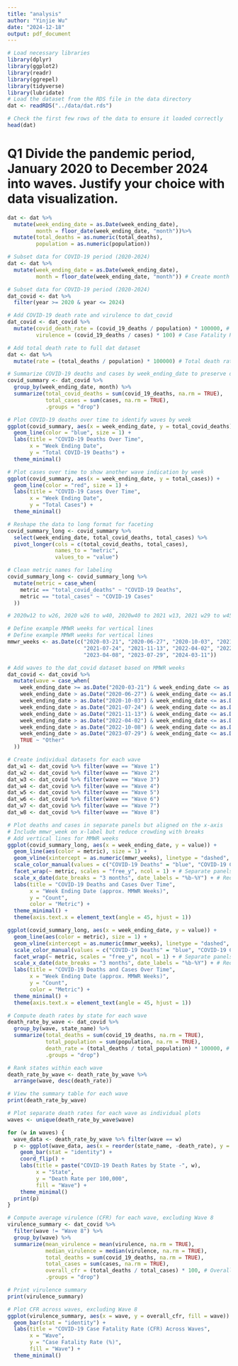 ```yaml
---
title: "analysis"
author: "Yinjie Wu"
date: "2024-12-18"
output: pdf_document
---
```


```r
# Load necessary libraries
library(dplyr)
library(ggplot2)
library(readr)
library(ggrepel)
library(tidyverse)
library(lubridate)
# Load the dataset from the RDS file in the data directory
dat <- readRDS("../data/dat.rds")

# Check the first few rows of the data to ensure it loaded correctly
head(dat)
```

# Q1 Divide the pandemic period, January 2020 to December 2024 into waves. Justify your choice with data visualization.

```r
dat <- dat %>%
  mutate(week_ending_date = as.Date(week_ending_date),
         month = floor_date(week_ending_date, "month"))%>%
  mutate(total_deaths = as.numeric(total_deaths),
         population = as.numeric(population))

# Subset data for COVID-19 period (2020-2024)
dat <- dat %>%
  mutate(week_ending_date = as.Date(week_ending_date),
         month = floor_date(week_ending_date, "month")) # Create month column

# Subset data for COVID-19 period (2020-2024)
dat_covid <- dat %>%
  filter(year >= 2020 & year <= 2024)

# Add COVID-19 death rate and virulence to dat_covid
dat_covid <- dat_covid %>%
  mutate(covid_death_rate = (covid_19_deaths / population) * 100000, # Death rate per 100,000
         virulence = (covid_19_deaths / cases) * 100) # Case Fatality Rate (CFR) as percentage

# Add total death rate to full dat dataset
dat <- dat %>%
  mutate(rate = (total_deaths / population) * 100000) # Total death rate per 100,000

# Summarize COVID-19 deaths and cases by week_ending_date to preserve details
covid_summary <- dat_covid %>%
  group_by(week_ending_date, month) %>%
  summarize(total_covid_deaths = sum(covid_19_deaths, na.rm = TRUE),
            total_cases = sum(cases, na.rm = TRUE),
            .groups = "drop") 
```

```r
# Plot COVID-19 deaths over time to identify waves by week
ggplot(covid_summary, aes(x = week_ending_date, y = total_covid_deaths)) +
  geom_line(color = "blue", size = 1) +
  labs(title = "COVID-19 Deaths Over Time",
       x = "Week Ending Date",
       y = "Total COVID-19 Deaths") +
  theme_minimal()

```

```r
# Plot cases over time to show another wave indication by week
ggplot(covid_summary, aes(x = week_ending_date, y = total_cases)) +
  geom_line(color = "red", size = 1) +
  labs(title = "COVID-19 Cases Over Time",
       x = "Week Ending Date",
       y = "Total Cases") +
  theme_minimal()
```



```r
# Reshape the data to long format for faceting
covid_summary_long <- covid_summary %>%
  select(week_ending_date, total_covid_deaths, total_cases) %>%
  pivot_longer(cols = c(total_covid_deaths, total_cases), 
               names_to = "metric", 
               values_to = "value")

# Clean metric names for labeling
covid_summary_long <- covid_summary_long %>%
  mutate(metric = case_when(
    metric == "total_covid_deaths" ~ "COVID-19 Deaths",
    metric == "total_cases" ~ "COVID-19 Cases"
  ))

# 2020w12 to w26, 2020 w26 to w40, 2020w40 to 2021 w13, 2021 w29 to w45, 2021w45 to 2022w13, 2022w13 to 2022w40, 2022w40 to 2023w14, 2023w30 to 2024w11

# Define example MMWR weeks for vertical lines
# Define example MMWR weeks for vertical lines
mmwr_weeks <- as.Date(c("2020-03-21", "2020-06-27", "2020-10-03", "2021-04-03", 
                        "2021-07-24", "2021-11-13", "2022-04-02", "2022-10-08", 
                        "2023-04-08", "2023-07-29", "2024-03-11"))

# Add waves to the dat_covid dataset based on MMWR weeks
dat_covid <- dat_covid %>%
  mutate(wave = case_when(
    week_ending_date >= as.Date("2020-03-21") & week_ending_date <= as.Date("2020-06-27") ~ "Wave 1",
    week_ending_date > as.Date("2020-06-27") & week_ending_date <= as.Date("2020-10-03") ~ "Wave 2",
    week_ending_date > as.Date("2020-10-03") & week_ending_date <= as.Date("2021-04-03") ~ "Wave 3",
    week_ending_date > as.Date("2021-07-24") & week_ending_date <= as.Date("2021-11-13") ~ "Wave 4",
    week_ending_date > as.Date("2021-11-13") & week_ending_date <= as.Date("2022-04-02") ~ "Wave 5",
    week_ending_date > as.Date("2022-04-02") & week_ending_date <= as.Date("2022-10-08") ~ "Wave 6",
    week_ending_date > as.Date("2022-10-08") & week_ending_date <= as.Date("2023-04-08") ~ "Wave 7",
    week_ending_date > as.Date("2023-07-29") & week_ending_date <= as.Date("2024-03-11") ~ "Wave 8",
    TRUE ~ "Other"
  ))

# Create individual datasets for each wave
dat_w1 <- dat_covid %>% filter(wave == "Wave 1")
dat_w2 <- dat_covid %>% filter(wave == "Wave 2")
dat_w3 <- dat_covid %>% filter(wave == "Wave 3")
dat_w4 <- dat_covid %>% filter(wave == "Wave 4")
dat_w5 <- dat_covid %>% filter(wave == "Wave 5")
dat_w6 <- dat_covid %>% filter(wave == "Wave 6")
dat_w7 <- dat_covid %>% filter(wave == "Wave 7")
dat_w8 <- dat_covid %>% filter(wave == "Wave 8")

# Plot deaths and cases in separate panels but aligned on the x-axis
# Include mmwr_week on x-label but reduce crowding with breaks
# Add vertical lines for MMWR weeks
ggplot(covid_summary_long, aes(x = week_ending_date, y = value)) +
  geom_line(aes(color = metric), size = 1) +
  geom_vline(xintercept = as.numeric(mmwr_weeks), linetype = "dashed", color = "black") +
  scale_color_manual(values = c("COVID-19 Deaths" = "blue", "COVID-19 Cases" = "red")) +
  facet_wrap(~ metric, scales = "free_y", ncol = 1) + # Separate panels, independent scales
  scale_x_date(date_breaks = "3 months", date_labels = "%b-%Y") + # Reduce x-axis labels
  labs(title = "COVID-19 Deaths and Cases Over Time",
       x = "Week Ending Date (approx. MMWR Weeks)",
       y = "Count",
       color = "Metric") +
  theme_minimal() +
  theme(axis.text.x = element_text(angle = 45, hjust = 1))

```

```r
ggplot(covid_summary_long, aes(x = week_ending_date, y = value)) +
  geom_line(aes(color = metric), size = 1) +
  geom_vline(xintercept = as.numeric(mmwr_weeks), linetype = "dashed", color = "black") +
  scale_color_manual(values = c("COVID-19 Deaths" = "blue", "COVID-19 Cases" = "red")) +
  facet_wrap(~ metric, scales = "free_y", ncol = 1) + # Separate panels, independent scales
  scale_x_date(date_breaks = "3 months", date_labels = "%b-%Y") + # Reduce x-axis labels
  labs(title = "COVID-19 Deaths and Cases Over Time",
       x = "Week Ending Date (approx. MMWR Weeks)",
       y = "Count",
       color = "Metric") +
  theme_minimal() +
  theme(axis.text.x = element_text(angle = 45, hjust = 1))
```

```r
# Compute death rates by state for each wave
death_rate_by_wave <- dat_covid %>%
  group_by(wave, state_name) %>%
  summarize(total_deaths = sum(covid_19_deaths, na.rm = TRUE),
            total_population = sum(population, na.rm = TRUE),
            death_rate = (total_deaths / total_population) * 100000, # Death rate per 100,000
            .groups = "drop")

# Rank states within each wave
death_rate_by_wave <- death_rate_by_wave %>%
  arrange(wave, desc(death_rate))

# View the summary table for each wave
print(death_rate_by_wave)

# Plot separate death rates for each wave as individual plots
waves <- unique(death_rate_by_wave$wave)

for (w in waves) {
  wave_data <- death_rate_by_wave %>% filter(wave == w)
  p <- ggplot(wave_data, aes(x = reorder(state_name, -death_rate), y = death_rate, fill = wave)) +
    geom_bar(stat = "identity") +
    coord_flip() +
    labs(title = paste("COVID-19 Death Rates by State -", w),
         x = "State",
         y = "Death Rate per 100,000",
         fill = "Wave") +
    theme_minimal()
  print(p)
}
```

```r
# Compute average virulence (CFR) for each wave, excluding Wave 8
virulence_summary <- dat_covid %>%
  filter(wave != "Wave 8") %>%
  group_by(wave) %>%
  summarize(mean_virulence = mean(virulence, na.rm = TRUE),
            median_virulence = median(virulence, na.rm = TRUE),
            total_deaths = sum(covid_19_deaths, na.rm = TRUE),
            total_cases = sum(cases, na.rm = TRUE),
            overall_cfr = (total_deaths / total_cases) * 100, # Overall CFR for the wave
            .groups = "drop")

# Print virulence summary
print(virulence_summary)

# Plot CFR across waves, excluding Wave 8
ggplot(virulence_summary, aes(x = wave, y = overall_cfr, fill = wave)) +
  geom_bar(stat = "identity") +
  labs(title = "COVID-19 Case Fatality Rate (CFR) Across Waves",
       x = "Wave",
       y = "Case Fatality Rate (%)",
       fill = "Wave") +
  theme_minimal()

```

